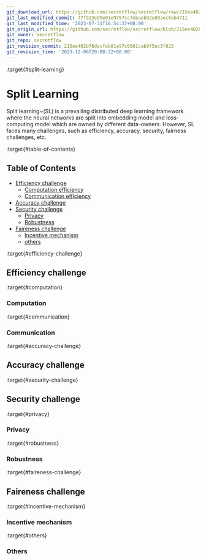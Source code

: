 ```yaml
---
git_download_url: https://github.com/secretflow/secretflow/raw/215ee402b76decfeb01e97c0861cab9f5ec3f823/docs/awesome-pets/papers/applications/ppml/sl.md
git_last_modified_commit: 77f923e99e01e9757cc7ebaeb92e80aec6eb4711
git_last_modified_time: '2023-07-31T16:54:37+08:00'
git_origin_url: https://github.com/secretflow/secretflow/blob/215ee402b76decfeb01e97c0861cab9f5ec3f823/docs/awesome-pets/papers/applications/ppml/sl.md
git_owner: secretflow
git_repo: secretflow
git_revision_commit: 215ee402b76decfeb01e97c0861cab9f5ec3f823
git_revision_time: '2023-12-06T20:08:22+08:00'
---
```


:target{#split-learning}

# Split Learning

Split learning\~(SL) is a prevailing distributed deep learning framework where the neural networks are split into embedding model and loss-computing model which are owned by different data-owners. However, SL faces many challenges, such as efficiency, accuracy, security, fairness challenges, etc.

:target{#table-of-contents}

## Table of Contents

- [Efficiency challenge](#efficiency-challenge)
  - [Computation efficiency](#Computation)
  - [Communication efficiency](#Communication)
- [Accuracy challenge](#accuracy-challenge)
- [Security challenge](#security-challenge)
  - [Privacy](#privacy)
  - [Robustness](#robustness)
- [Faireness challenge](#faireness-challenge)
  - [Incentive mechanism](#incentive)
  - [others](#others)

:target{#efficiency-challenge}

## Efficiency challenge

:target{#computation}

### Computation

:target{#communication}

### Communication

:target{#accuracy-challenge}

## Accuracy challenge

:target{#security-challenge}

## Security challenge

:target{#privacy}

### Privacy

:target{#robustness}

### Robustness

:target{#faireness-challenge}

## Faireness challenge

:target{#incentive-mechanism}

### Incentive mechanism

:target{#others}

### Others
